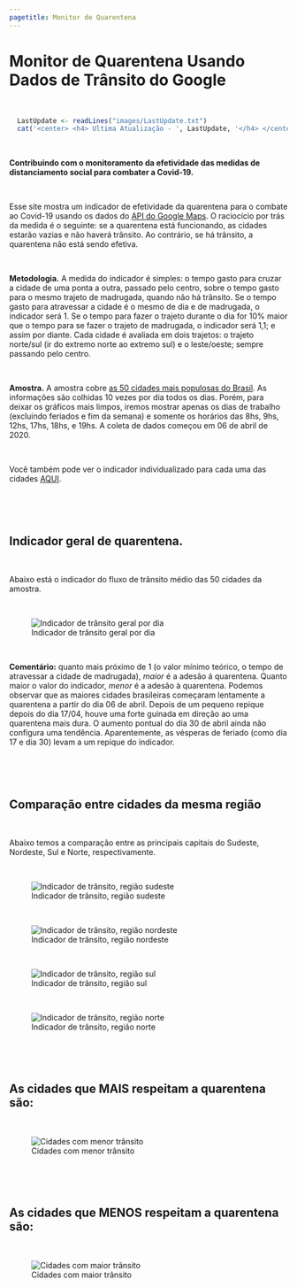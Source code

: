 ```yaml
---
pagetitle: Monitor de Quarentena
---
```


<link rel="stylesheet" href="styles.css" type="text/css">

# Monitor de Quarentena Usando Dados de Trânsito do Google

<p>&nbsp;</p>

```r
  LastUpdate <- readLines("images/LastUpdate.txt")
  cat('<center> <h4> Ultima Atualização - ', LastUpdate, '</h4> </center> \n')
```

<p>&nbsp;</p>


**Contribuindo com o monitoramento da efetividade das medidas de distanciamento social para combater a Covid-19.**

<p>&nbsp;</p>

Esse site mostra um indicador de efetividade da quarentena para o combate ao Covid-19 usando os dados do [API do Google Maps](https://developers.google.com/maps/documentation/directions/intro). O raciocício por trás da medida é o seguinte: se a quarentena está funcionando, as cidades estarão vazias e não haverá trânsito. Ao contrário, se há trânsito, a quarentena não está sendo efetiva.

<p>&nbsp;</p>

**Metodologia.** A medida do indicador é simples: o tempo gasto para cruzar a cidade de uma ponta a outra, passado pelo centro, sobre o tempo gasto para o mesmo trajeto de madrugada, quando não há trânsito. Se o tempo gasto para atravessar a cidade é o mesmo de dia e de madrugada, o indicador será 1. Se o tempo para fazer o trajeto durante o dia for 10% maior que o tempo para se fazer o trajeto de madrugada, o indicador será 1,1; e assim por diante. Cada cidade é avaliada em dois trajetos: o trajeto norte/sul (ir do extremo norte ao extremo sul) e o leste/oeste; sempre passando pelo centro. 

<p>&nbsp;</p>

**Amostra.** A amostra cobre [as 50 cidades mais populosas do Brasil](https://pt.wikipedia.org/wiki/Lista_de_munic%C3%ADpios_do_Brasil_acima_de_cem_mil_habitantes). As informações são colhidas 10 vezes por dia todos os dias. Porém, para deixar os gráficos mais limpos, iremos mostrar apenas os dias de trabalho (excluindo feriados e fim da semana) e somente os horários das 8hs, 9hs, 12hs, 17hs, 18hs, e 19hs. A coleta de dados começou em 06 de abril de 2020.

<p>&nbsp;</p>

Você também pode ver o indicador individualizado para cada uma das cidades [AQUI](Bycity.html).


<p>&nbsp;</p>
<p>&nbsp;</p>

## Indicador geral de quarentena. 

<p>&nbsp;</p>

Abaixo está o indicador do fluxo de trânsito médio das 50 cidades da amostra.

<p>&nbsp;</p>

![Indicador de trânsito geral por dia](images/ByDay.png)

<p>&nbsp;</p>

**Comentário:** quanto mais próximo de 1 (o valor mínimo teórico, o tempo de atravessar a cidade de madrugada), *maior* é a adesão á quarentena. Quanto maior o valor do indicador, *menor* é a adesão à quarentena. Podemos observar que as maiores cidades brasileiras começaram lentamente a quarentena a partir do dia 06 de abril. Depois de um pequeno repique depois do dia 17/04, houve uma forte guinada em direção ao uma quarentena mais dura. O aumento pontual do dia 30 de abril ainda não configura uma tendência. Aparentemente, as vésperas de feriado (como dia 17 e dia 30) levam a um repique do indicador.

<p>&nbsp;</p>
<p>&nbsp;</p>

## Comparação entre cidades da mesma região

<p>&nbsp;</p>

Abaixo temos a comparação entre as principais capitais do Sudeste, Nordeste, Sul e Norte, respectivamente.



<p>&nbsp;</p>

![Indicador de trânsito, região sudeste](images/Grupo1.png)


<p>&nbsp;</p>

![Indicador de trânsito, região nordeste](images/Grupo3.png)



<p>&nbsp;</p>

![Indicador de trânsito, região sul](images/Grupo2.png)


<p>&nbsp;</p>

![Indicador de trânsito, região norte](images/Grupo4.png)

<p>&nbsp;</p>
<p>&nbsp;</p>

## As cidades que MAIS respeitam a quarentena são:

<p>&nbsp;</p>

![Cidades com menor trânsito](images/MenorTransito.png)

<p>&nbsp;</p>
<p>&nbsp;</p>

## As cidades que MENOS respeitam a quarentena são:

<p>&nbsp;</p>

![Cidades com maior trânsito](images/MaiorTransito.png)

<p>&nbsp;</p>
<p>&nbsp;</p>
